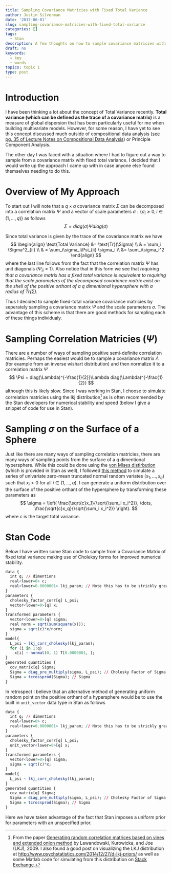 ```yaml
---
title: Sampling Covariance Matricies with Fixed Total Variance
author: Justin Silverman
date: '2017-06-01'
slug: sampling-covariance-matricies-with-fixed-total-variance
categories: []
tags:
  - Stan
description: A few thoughts on how to sample covariance matricies with fixed total variance using hyperspheres!
draft: no
keywords:
  - key
  - words
topics: topic 1
type: post
---
```


# Introduction

I have been thinking a lot about the concept of Total Variance recently.
**Total variance (which can be defined as the trace of a covariance matrix)** 
is a measure of global dispersion that has been particularly useful 
for me when building multivariate models. However, for some reason, I have yet 
to see this concept discussed much outside of 
compositional data analysis ([see pg. 35 of Lecture Notes on Compositional Data Analysis](http://www.sediment.uni-goettingen.de/staff/tolosana/extra/CoDa.pdf)) or
Principle Component Analysis. 

The other day I was faced with a situation where I had to figure out a way to sample
from a covariance matrix with fixed total variance. I decided that I would write 
up the approach I came up with in case anyone else found themselves needing to do this. 

# Overview of My Approach

To start out I will note that a $q\times q$ covariance matrix $\Sigma$ can be decomposed
into a correlation matrix $\Psi$ and a vector of scale parameters $\sigma : \{\sigma_i \geq 0, i\in (1, \dots, q)\}$ as follows
$$ \Sigma = diag(\sigma) \Psi  diag(\sigma)$$

Since total variance is given by the trace of the covariance matrix we have
$$ 
\begin{align}
\text{Total Variance} &=  \text{Tr}(\Sigma) \\
& = \sum_i \Sigma^2_{ii} \\
& = \sum_i\sigma_i\Psi_{ii}  \sigma_i \\
&= \sum_i\sigma_i^2
\end{align}
$$
where the last line follows from the fact that the correlation matrix $\Psi$ has 
unit diagonals ($\Psi_{ii} = 1$). Also notice that in this form we see that 
*requiring that a covariance matrix has a fixed total variance is equivalent to requiring
that the scale parameters of the decomposed covariance matrix exist on the 
shell of the positive orthant of a $q$ dimentional hypersphere with a radius of $\text{Tr}(\Sigma)$.*

Thus I decided to sample fixed-total variance covariance matricies by seperately 
sampling a covariance matrix $\Psi$ and the scale parameters $\sigma$. The advantage
of this scheme is that there are good methods for sampling each of these things individualy. 

# Sampling Correlation Matricies ($\Psi$)
There are a number of ways of sampling positive semi-definite correlation matricies. Perhaps the easiest
would be to sample a covariance matrix $\Lambda$ (for example from an 
inverse wishart distribution) and then normalize it to a correlation matrix $\Psi$
$$ \Psi = diag(\Lambda)^{-\frac{1}{2}}\Lambda diag(\Lambda)^{-\frac{1}{2}}  $$
although this is likely slow. Since I was working in Stan,
I choose to simulate correlation matricies using the lkj distribution[^1] as is 
often recommended by the Stan developers for numerical stability and speed (below
I give a snippet of code for use in Stan). 

# Sampling $\sigma$ on the Surface of a Sphere
Just like there are many ways of sampling correlation matricies, there are many
ways of sampling points from the surface of a $q$ dimentional hypersphere. 
While this could be done using the [von Mises distirbution](https://en.wikipedia.org/wiki/Von_Mises_distribution)
(which is provided in Stan as well), I followed [this method](http://mathworld.wolfram.com/SpherePointPicking.html) to simulate a series of univariate zero-mean truncated normal random variates $(x_1, \dots, x_q)$ such that  $x_i > 0$ for all 
$i \in (1, \dots, q)$. I can generate a uniform distribution over the surface of the 
positive orthant of the hypersphere by transforming these parameters as
$$ \sigma = \left( \frac{\sqrt{c}x_1}{\sqrt{\sum_i x_i^2}}, \dots,  \frac{\sqrt{c}x_q}{\sqrt{\sum_i x_i^2}}   \right).  $$
where $c$ is the target total variance. 


# Stan Code
Below I have written some Stan code to sample from a Covariance Matrix of fixed 
total variance making use of Choleksy forms for improved numerical stability.  

```r
data {
  int q; // dimentions
  real<lower=0> c;
  real<lower=0.0000001> lkj_param; // Note this has to be strickly greater than 0
}
parameters {
  cholesky_factor_corr[q] L_psi;
  vector<lower=0>[q] x;
}
transformed parameters {
  vector<lower=0>[q] sigma;
  real norm = sqrt(sum(square(x)));
  sigma = sqrt(c)*x/norm;
}
model{
  L_psi ~ lkj_corr_cholesky(lkj_param);
  for (i in 1:q)
    x[i] ~ normal(0, 1) T[0.0000001, ];
}
generated quantities {
  cov_matrix[q] Sigma;
  Sigma = diag_pre_multiply(sigma, L_psi); // Cholesky Factor of Sigma
  Sigma = tcrossprod(Sigma); // Sigma
}
```

In retrospect I believe that an alternative method of generating uniform random point 
on the positive orthant of a hypersphere would be to use the built in `unit_vector`
data type in Stan as follows

```r
data {
  int q; // dimentions
  real<lower=0> c;
  real<lower=0.0000001> lkj_param; // Note this has to be strickly greater than 0
}
parameters {
  cholesky_factor_corr[q] L_psi;
  unit_vector<lower=0>[q] x;
}
transformed parameters {
  vector<lower=0>[q] sigma;
  sigma = sqrt(c)*x;
}
model{
  L_psi ~ lkj_corr_cholesky(lkj_param);
}
generated quantities {
  cov_matrix[q] Sigma;
  Sigma = diag_pre_multiply(sigma, L_psi); // Cholesky Factor of Sigma
  Sigma = tcrossprod(Sigma); // Sigma
}

```
Here we have taken advantage of the fact that Stan imposes a uniform prior 
for parameters with an unspecified prior. 


[^1]: From the paper  [Generating random correlation matrices based on vines and extended onion method](http://www.sciencedirect.com/science/article/pii/S0047259X09000876) by Lewandowski, Kurowicka, and Joe (LKJ), 2009. 
I also found a good post on visualizing the LKJ distribution at <http://www.psychstatistics.com/2014/12/27/d-lkj-priors/> as well 
as some Matlab code for simulating from this distribution on [Stack Exchange](https://stats.stackexchange.com/questions/2746/how-to-efficiently-generate-random-positive-semidefinite-correlation-matrices). 
